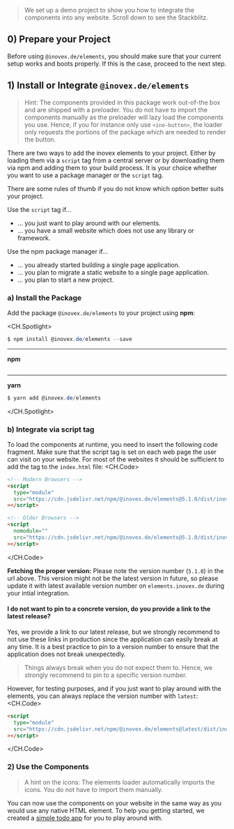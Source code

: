 > We set up a demo project to show you how to integrate the components into any website. Scroll down to see the Stackblitz.

## 0) Prepare your Project

Before using `@inovex.de/elements`, you should make sure that your current setup works and boots properly.
If this is the case, proceed to the next step.

## 1) Install or Integrate `@inovex.de/elements`

> Hint: The components provided in this package work out-of-the box and are shipped with a preloader. You do not have to import the components manually as the preloader will lazy load the components you use. Hence, if you for instance only use `<ino-button>`, the loader only requests the portions of the package which are needed to render the button.

There are two ways to add the inovex elements to your project. Either by loading them via a `script` tag from a central server or by downloading them via npm and adding them to your build process. It is your choice whether you want to use a package manager or the `script` tag.

There are some rules of thumb if you do not know which option better suits your project.

Use the `script` tag if...

- ... you just want to play around with our elements.
- ... you have a small website which does not use any library or framework.

Use the npm package manager if...

- ... you already started building a single page application.
- ... you plan to migrate a static website to a single page application.
- ... you plan to start a new project.

### a) Install the Package

Add the package `@inovex.de/elements` to your project using **npm**:

<CH.Spotlight>
```powershell terminal
$ npm install @inovex.de/elements --save
```

---

**npm**

```powershell terminal focus=1

```

---

**yarn**

```powershell terminal focus=1
$ yarn add @inovex.de/elements
```
</CH.Spotlight>

### b) Integrate via script tag

To load the components at runtime, you need to insert the following code fragment. Make sure that the script tag is set on each web page the user can visit on your website. For most of the websites it should be sufficient to add the tag to the `index.html` file:
<CH.Code>
```html index.html
<!-- Modern Browsers -->
<script
  type="module"
  src="https://cdn.jsdelivr.net/npm/@inovex.de/elements@5.1.0/dist/inovex-elements/inovex-elements.esm.js"
></script>

<!-- Older Browsers -->
<script
  nomodule=""
  src="https://cdn.jsdelivr.net/npm/@inovex.de/elements@5.1.0/dist/inovex-elements/inovex-elements.js"
></script>
```
</CH.Code>

**Fetching the proper version:** Please note the version number (`5.1.0`) in the url above. This version might not be the latest version in future, so please update it with latest available version number on `elements.inovex.de` during your intial integration. 


#### I do not want to pin to a concrete version, do you provide a link to the latest release?

Yes, we provide a link to our latest release, but we strongly recommend to not use these links in production since the application can easily break at any time. It is a best practice to pin to a version number to ensure that the application does not break unexpectedly.

> Things always break when you do not expect them to. Hence, we strongly recommend to pin to a specific version number.

However, for testing purposes, and if you just want to play around with the elements, you can always replace the version number with `latest`:
<CH.Code>
```html index.html
<script
  type="module"
  src="https://cdn.jsdelivr.net/npm/@inovex.de/elements@latest/dist/inovex-elements/inovex-elements.esm.js"
></script>
```
</CH.Code>

### 2) Use the Components

> A hint on the icons: The elements loader automatically imports the icons. You do not have to import
> them manually.

You can now use the components on your website in the same way as you would use any native HTML element. To help you getting started, we created a [simple todo app](https://stackblitz.com/edit/ino-elements-js-example?embed=1&file=index.js) for you to play around with.